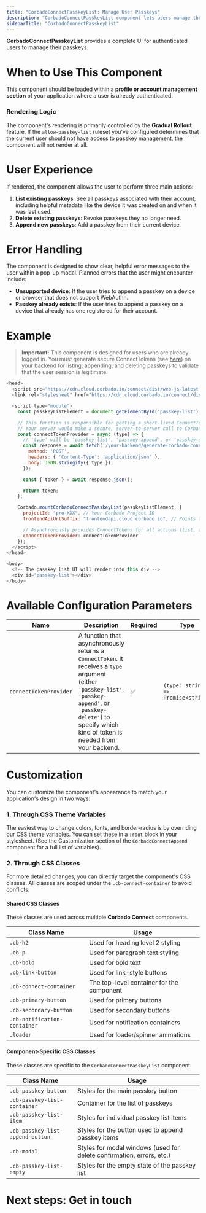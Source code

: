 ```yaml
---
title: "CorbadoConnectPasskeyList: Manage User Passkeys"
description: "CorbadoConnectPasskeyList component lets users manage their passkeys. Learn how to securely list and delete passkeys in your application."
sidebarTitle: "CorbadoConnectPasskeyList"
---
```



<Demo />

**CorbadoConnectPasskeyList** provides a complete UI for authenticated users to manage their passkeys.

# When to Use This Component

This component should be loaded within a **profile or account management section** of your application where a user is already authenticated.

### Rendering Logic

The component's rendering is primarily controlled by the **Gradual Rollout** feature. If the `allow-passkey-list` ruleset you've configured determines that the current user should not have access to passkey management, the component will not render at all.

# User Experience

If rendered, the component allows the user to perform three main actions:

1.  **List existing passkeys**: See all passkeys associated with their account, including helpful metadata like the device it was created on and when it was last used.
2.  **Delete existing passkeys**: Revoke passkeys they no longer need.
3.  **Append new passkeys**: Add a passkey from their current device.

# Error Handling

The component is designed to show clear, helpful error messages to the user within a pop-up modal. Planned errors that the user might encounter include:

-   **Unsupported device**: If the user tries to append a passkey on a device or browser that does not support WebAuthn.
-   **Passkey already exists**: If the user tries to append a passkey on a device that already has one registered for their account.

# Example

> **Important:** This component is designed for users who are already logged in. You must generate secure ConnectTokens (see [here](/corbado-connect/ui-components/overview#3-connecttokens-ctk)) on your backend for listing, appending, and deleting passkeys to validate that the user session is legitimate.

```js
<head>
  <script src="https://cdn.cloud.corbado.io/connect/dist/web-js-latest.min.js"></script>
  <link rel="stylesheet" href="https://cdn.cloud.corbado.io/connect/dist/web-js-latest.min.css" />

  <script type="module">
    const passkeyListElement = document.getElementById('passkey-list');

    // This function is responsible for getting a short-lived ConnectToken from your backend.
    // Your server would make a secure, server-to-server call to Corbado's Backend API.
    const connectTokenProvider = async (type) => {
      // 'type' will be 'passkey-list', 'passkey-append', or 'passkey-delete'
      const response = await fetch('/your-backend/generate-corbado-connect-token', {
        method: 'POST',
        headers: { 'Content-Type': 'application/json' },
        body: JSON.stringify({ type }), 
      });

      const { token } = await response.json();

      return token;
    };

    Corbado.mountCorbadoConnectPasskeyList(passkeyListElement, {
      projectId: "pro-XXX", // Your Corbado Project ID
      frontendApiUrlSuffix: "frontendapi.cloud.corbado.io", // Points to your chosen Corbado Frontend API environment

      // Asynchronously provides ConnectTokens for all actions (list, append, delete)
      connectTokenProvider: connectTokenProvider
    });
  </script>
</head>

<body>
  <!-- The passkey list UI will render into this div -->
  <div id="passkey-list"></div>
</body>
```

# Available Configuration Parameters

| **Name**                 | **Description**                                                                                                                                                                                                                                                                 | **Required** | **Type**                               |
| ------------------------ | ------------------------------------------------------------------------------------------------------------------------------------------------------------------------------------------------------------------------------------------------------------------------------- | ------------ | -------------------------------------- |
| `connectTokenProvider`   | A function that asynchronously returns a `ConnectToken`. It receives a `type` argument (either `'passkey-list'`, `'passkey-append'`, or `'passkey-delete'`) to specify which kind of token is needed from your backend.                                                            | ✅            | `(type: string) => Promise<string>`    |

# Customization

You can customize the component's appearance to match your application's design in two ways:

### 1. Through CSS Theme Variables

The easiest way to change colors, fonts, and border-radius is by overriding our CSS theme variables. You can set these in a `:root` block in your stylesheet. (See the Customization section of the `CorbadoConnectAppend` component for a full list of variables).

### 2. Through CSS Classes

For more detailed changes, you can directly target the component's CSS classes. All classes are scoped under the `.cb-connect-container` to avoid conflicts.

#### Shared CSS Classes

These classes are used across multiple **Corbado Connect** components.

| **Class Name** | **Usage** |
| --- | --- |
| `.cb-h2` | Used for heading level 2 styling |
| `.cb-p` | Used for paragraph text styling |
| `.cb-bold` | Used for bold text |
| `.cb-link-button` | Used for link-style buttons |
| `.cb-connect-container` | The top-level container for the component |
| `.cb-primary-button` | Used for primary buttons |
| `.cb-secondary-button` | Used for secondary buttons |
| `.cb-notification-container` | Used for notification containers |
| `.loader` | Used for loader/spinner animations |

#### Component-Specific CSS Classes

These classes are specific to the `CorbadoConnectPasskeyList` component.

| **Class Name** | **Usage** |
| --- | --- |
| `.cb-passkey-button` | Styles for the main passkey button |
| `.cb-passkey-list-container` | Container for the list of passkeys |
| `.cb-passkey-list-item` | Styles for individual passkey list items |
| `.cb-passkey-list-append-button` | Styles for the button used to append passkey items |
| `.cb-modal` | Styles for modal windows (used for delete confirmation, errors, etc.) |
| `.cb-passkey-list-empty` | Styles for the empty state of the passkey list |

# Next steps: Get in touch

<GetInTouch></GetInTouch>